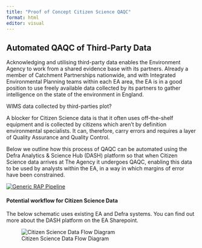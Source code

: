 ```yaml
---
title: "Proof of Concept Citizen Science QAQC"
format: html
editor: visual
---
```


## Automated QAQC of Third-Party Data

Acknowledging and utilising third-party data enables the Environment Agency to work from a shared evidence base with its partners. Already a member of Catchment Partnerships nationwide, and with Integrated Environmental Planning teams within each EA area, the EA is in a good position to use freely available data collected by its partners to gather intelligence on the state of the environment in England.

WIMS data collected by third-parties plot?

A blocker for Citizen Science data is that it often uses off-the-shelf equipment and is collected by citizens which aren't by definition environmental specialists. It can, therefore, carry errors and requires a layer of Quality Assurance and Quality Control.

Below we outline how this process of QAQC can be automated using the Defra Analytics & Science Hub (DASH) platform so that when Citizen Science data arrives at The Agency it undergoes QAQC, enabling this data to be used by analysts within the EA, in a way in which margins of error have been constrained.

[![Generic RAP Pipeline](ETL.PNG){fig-align="center"}](https://analysisfunction.civilservice.gov.uk/support/reproducible-analytical-pipelines/)

#### Potential workflow for Citizen Science Data

The below schematic uses existing EA and Defra systems. You can find out more about the DASH platform on the EA Sharepoint.

![Citizen Science Data Flow Diagram](DFD.png){fig-align="center"}


